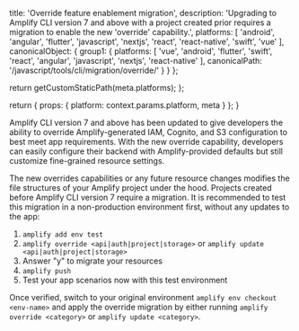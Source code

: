                   
  title: 'Override feature enablement migration',
  description: 'Upgrading to Amplify CLI version 7 and above with a project created prior requires a migration to enable the new \'override\' capability.',
  platforms: [
    'android',
    'angular',
    'flutter',
    'javascript',
    'nextjs',
    'react',
    'react-native',
    'swift',
    'vue'
  ],
  canonicalObject: {
    group1: {
      platforms: [
        'vue',
        'android',
        'flutter',
        'swift',
        'react',
        'angular',
        'javascript',
        'nextjs',
        'react-native'
      ],
      canonicalPath: '/javascript/tools/cli/migration/override/'
    }
  }
};

  return getCustomStaticPath(meta.platforms);
};

  return {
    props: {
      platform: context.params.platform,
      meta
    }
  };
}
          

Amplify CLI version 7 and above has been updated to give developers the ability to override Amplify-generated IAM, Cognito, and S3 configuration to best meet app requirements. With the new override capability, developers can easily configure their backend with Amplify-provided defaults but still customize fine-grained resource settings.

The new overrides capabilities or any future resource changes modifies the file structures of your Amplify project under the hood. Projects created before Amplify CLI version 7 require a migration. It is recommended to test this migration in a non-production environment first, without any updates to the app:

1. `amplify add env test`
2. `amplify override <api|auth|project|storage>` or `amplify update <api|auth|project|storage>`
3. Answer "y" to migrate your resources
4. `amplify push`
5. Test your app scenarios now with this test environment

Once verified, switch to your original environment `amplify env checkout <env-name>` and apply the override migration by either running `amplify override <category>` or `amplify update <category>`.
